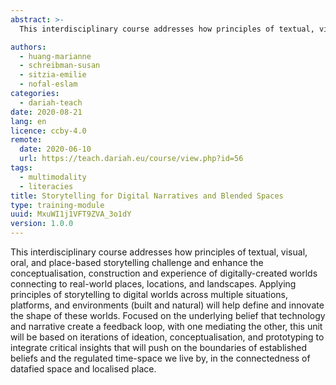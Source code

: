 ```yaml
---
abstract: >-
  This interdisciplinary course addresses how principles of textual, visual, oral, and place-based storytelling challenge and enhance the conceptualisation, construction and experience of digitally-created worlds connecting to real-world places, locations, and landscapes.

authors:
  - huang-marianne
  - schreibman-susan
  - sitzia-emilie
  - nofal-eslam
categories:
  - dariah-teach
date: 2020-08-21
lang: en
licence: ccby-4.0
remote:
  date: 2020-06-10
  url: https://teach.dariah.eu/course/view.php?id=56
tags:
  - multimodality
  - literacies
title: Storytelling for Digital Narratives and Blended Spaces
type: training-module
uuid: MxuWI1j1VFT9ZVA_3o1dY
version: 1.0.0
---
```


This interdisciplinary course addresses how principles of textual, visual, oral, and place-based storytelling challenge and enhance the conceptualisation, construction and experience of digitally-created worlds connecting to real-world places, locations, and landscapes. Applying principles of storytelling to digital worlds across multiple situations, platforms, and environments (built and natural) will help define and innovate the shape of these worlds. Focused on the underlying belief that technology and narrative create a feedback loop, with one mediating the other, this unit will be based on iterations of ideation, conceptualisation, and prototyping to integrate critical insights that will push on the boundaries of established beliefs and the regulated time-space we live by, in the connectedness of datafied space and localised place.

<CTA
  title="Interested in learning more?"
  subtitle="Storytelling for Digital Narratives and Blended Spaces"
  url="https://teach.dariah.eu/course/view.php?id=56&section=0"
/>
